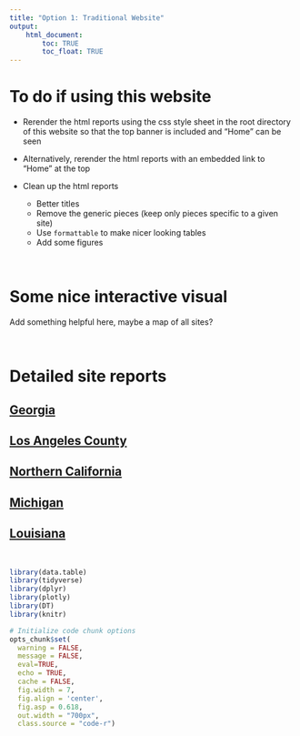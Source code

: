 ```yaml
---
title: "Option 1: Traditional Website"
output: 
    html_document:
        toc: TRUE
        toc_float: TRUE
---
```


# To do if using this website

* Rerender the html reports using the css style sheet in the root directory of this website so that the top banner is included and “Home” can be seen

* Alternatively, rerender the html reports with an embedded link to "Home" at the top

* Clean up the html reports
  * Better titles 
  * Remove the generic pieces (keep only pieces specific to a given site)
  * Use `formattable` to make nicer looking tables
  * Add some figures

<br>

# Some nice interactive visual

Add something helpful here, maybe a map of all sites?

<br>


# Detailed site reports

## [Georgia](testing/html-test/Georgia.html)

## [Los Angeles County](testing/html-test/LAC.html)

## [Northern California](testing/html-test/NorCal.html)

## [Michigan](testing/html-test/Michigan.html)

## [Louisiana](testing/html-test/Louisiana.html)


<br>

```r

library(data.table)
library(tidyverse)
library(dplyr)
library(plotly)
library(DT)
library(knitr)

# Initialize code chunk options
opts_chunk$set(
  warning = FALSE,
  message = FALSE,
  eval=TRUE,
  echo = TRUE,
  cache = FALSE,
  fig.width = 7, 
  fig.align = 'center',
  fig.asp = 0.618,
  out.width = "700px",
  class.source = "code-r")
```


<br>
<br>